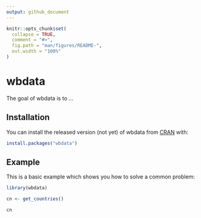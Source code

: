 ```yaml
---
output: github_document
---
```


<!-- README.md is generated from README.Rmd. Please edit that file -->

```r
knitr::opts_chunk$set(
  collapse = TRUE,
  comment = "#>",
  fig.path = "man/figures/README-",
  out.width = "100%"
)
```
# wbdata

The goal of wbdata is to ...

## Installation

You can install the released version (not yet) of wbdata from [CRAN](https://CRAN.R-project.org) with:

``` r
install.packages("wbdata")
```

## Example

This is a basic example which shows you how to solve a common problem:

```r
library(wbdata)

cn <- get_countries()

cn
```


